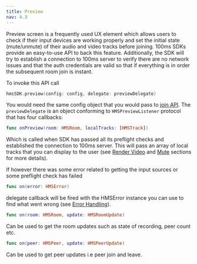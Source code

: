 ```yaml
---
title: Preview
nav: 4.3
---
```


Preview screen is a frequently used UX element which allows users to check if their input devices are working properly and set the initial state (mute/unmute) of their audio and video tracks before joining. 100ms SDKs provide an easy-to-use API to back this feature. Additionally, the SDK will try to establish a connection to 100ms server to verify there are no network issues and that the auth credentials are valid so that if everything is in order the subsequent room join is instant.

To invoke this API call

```swift
hmsSDK.preview(config: config, delegate: previewDelegate)
```

You would need the same config object that you would pass to [join API](join). The `previewDelegate` is an object conforming to `HMSPreviewListener` protocol that has four callbacks:

```swift
func onPreview(room: HMSRoom, localTracks: [HMSTrack])
```

Which is called when SDK has passed all its preflight checks and established the connection to 100ms server. This will pass an array of local tracks that you can display to the user (see [Render Video](render-video) and [Mute](mute) sections for more details).

If however there was some error related to getting the input sources or some preflight check has failed

```swift
func on(error: HMSError)
```

delegate callback will be fired with the HMSError instance you can use to find what went wrong (see [Error Handling](error-handling)).

```swift
func on(room: HMSRoom, update: HMSRoomUpdate)
```

Can be used to get the room updates such as state of recording, peer count etc.

```swift
func on(peer: HMSPeer, update: HMSPeerUpdate)
```

Can be used to get peer updates i.e peer join and leave.
